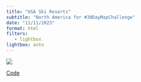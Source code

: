 ```yaml
---
title: "USA Ski Resorts"
subtitle: "North America for #30DayMapChallenge"
date: "11/11/2023"
format: html
filters:
   - lightbox
lightbox: auto
---
```



![](usa_ski-resorts.png)

:::{.column-margin}

[Code](https://github.com/daxkellie/30DayMapChallenge2023/blob/main/scripts/usa_ski-resorts.R)

:::

